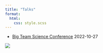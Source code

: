 ```yaml
---
title: "Talks"
format: 
  html:
    css: style.scss
---
```


* [Big Team Science Conference](bts-2022/) 2022-10-27

![](images/manyfaces.png){fig.alt="Three 3D faces rendered in white like marble inside a hexagon with rainbow-coloured sides"}

